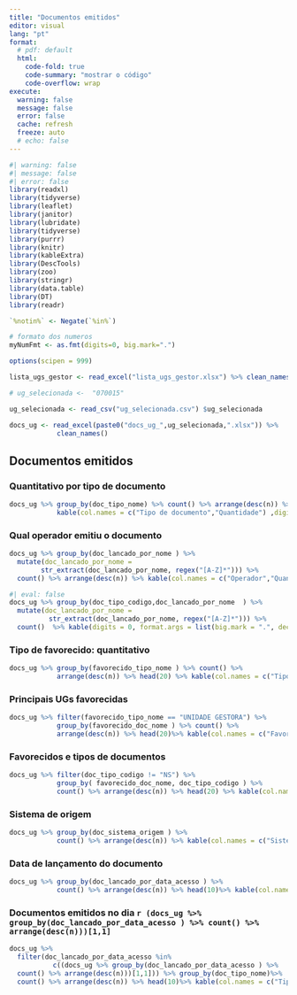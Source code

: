 ```yaml
---
title: "Documentos emitidos"
editor: visual
lang: "pt"
format:
  # pdf: default
  html:
    code-fold: true
    code-summary: "mostrar o código"
    code-overflow: wrap
execute:
  warning: false
  message: false
  error: false
  cache: refresh
  freeze: auto
  # echo: false
---
```


```r
#| warning: false
#| message: false
#| error: false
library(readxl)
library(tidyverse)
library(leaflet)
library(janitor)
library(lubridate)
library(tidyverse)
library(purrr)
library(knitr)
library(kableExtra)
library(DescTools)
library(zoo)
library(stringr)
library(data.table)
library(DT)
library(readr)
```

```r
`%notin%` <- Negate(`%in%`)

# formato dos numeros
myNumFmt <- as.fmt(digits=0, big.mark=".")

options(scipen = 999)
```

```r
lista_ugs_gestor <- read_excel("lista_ugs_gestor.xlsx") %>% clean_names()
```

```r
# ug_selecionada <-  "070015"

ug_selecionada <- read_csv("ug_selecionada.csv") $ug_selecionada
```

```r
docs_ug <- read_excel(paste0("docs_ug_",ug_selecionada,".xlsx")) %>%
            clean_names()
```

## Documentos emitidos

### Quantitativo por tipo de documento

```r
docs_ug %>% group_by(doc_tipo_nome) %>% count() %>% arrange(desc(n)) %>%
            kable(col.names = c("Tipo de documento","Quantidade") ,digits = 0, format.args = list(big.mark = ".", decimal.mark = ","))
```

### Qual operador emitiu o documento

```r
docs_ug %>% group_by(doc_lancado_por_nome ) %>% 
  mutate(doc_lancado_por_nome = 
        str_extract(doc_lancado_por_nome, regex("[A-Z]*"))) %>%
  count() %>% arrange(desc(n)) %>% kable(col.names = c("Operador","Quantidade") ,digits = 0, format.args = list(big.mark = ".", decimal.mark = ","))
```

```r
#| eval: false
docs_ug %>% group_by(doc_tipo_codigo,doc_lancado_por_nome  ) %>%
  mutate(doc_lancado_por_nome =
          str_extract(doc_lancado_por_nome, regex("[A-Z]*"))) %>%
  count()  %>% kable(digits = 0, format.args = list(big.mark = ".", decimal.mark = ","))
```

### Tipo de favorecido: quantitativo

```r
docs_ug %>% group_by(favorecido_tipo_nome ) %>% count() %>%
            arrange(desc(n)) %>% head(20) %>% kable(col.names = c("Tipo de favorecido","Quantidade") ,digits = 0, format.args = list(big.mark = ".", decimal.mark = ","))
```

### Principais UGs favorecidas

```r
docs_ug %>% filter(favorecido_tipo_nome == "UNIDADE GESTORA") %>%
            group_by(favorecido_doc_nome ) %>% count() %>%
            arrange(desc(n)) %>% head(20)%>% kable(col.names = c("Favorecido","Quantidade") ,digits = 0, format.args = list(big.mark = ".", decimal.mark = ","))
```

### Favorecidos e tipos de documentos

```r
docs_ug %>% filter(doc_tipo_codigo != "NS") %>%
            group_by( favorecido_doc_nome, doc_tipo_codigo ) %>%
            count() %>% arrange(desc(n)) %>% head(20) %>% kable(col.names = c("Favorecido", "Tipo de documento","Quantidade") ,digits = 0, format.args = list(big.mark = ".", decimal.mark = ","))
```

### Sistema de origem

```r
docs_ug %>% group_by(doc_sistema_origem ) %>%
            count() %>% arrange(desc(n)) %>% kable(col.names = c("Sistema de origem","Quantidade") ,digits = 0, format.args = list(big.mark = ".", decimal.mark = ","))
```

### Data de lançamento do documento

```r
docs_ug %>% group_by(doc_lancado_por_data_acesso ) %>%
            count() %>% arrange(desc(n)) %>% head(10)%>% kable(col.names = c("Data de lançamento","Quantidade") ,digits = 0, format.args = list(big.mark = ".", decimal.mark = ","))
```

### Documentos emitidos no dia `r (docs_ug %>% group_by(doc_lancado_por_data_acesso ) %>% count() %>% arrange(desc(n)))[1,1]`

```r
docs_ug %>%
  filter(doc_lancado_por_data_acesso %in% 
           c((docs_ug %>% group_by(doc_lancado_por_data_acesso ) %>%
  count() %>% arrange(desc(n)))[1,1])) %>% group_by(doc_tipo_nome)%>%
  count() %>% arrange(desc(n)) %>% head(10)%>% kable(col.names = c("Tipo de documento","Quantidade") ,digits = 0, format.args = list(big.mark = ".", decimal.mark = ","))
```
